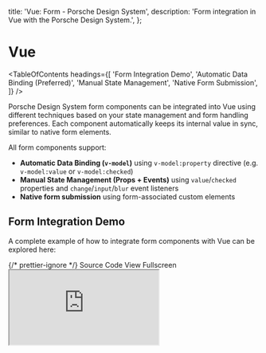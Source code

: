 
  title: 'Vue: Form - Porsche Design System',
  description: 'Form integration in Vue with the Porsche Design System.',
};

# Vue

<TableOfContents
  headings={[
    'Form Integration Demo',
    'Automatic Data Binding (Preferred)',
    'Manual State Management',
    'Native Form Submission',
  ]}
/>

Porsche Design System form components can be integrated into Vue using different techniques based on your state
management and form handling preferences. Each component automatically keeps its internal value in sync, similar to
native form elements.

All form components support:

- **Automatic Data Binding (`v-model`)** using `v-model:property` directive (e.g. `v-model:value` or `v-model:checked`)
- **Manual State Management (Props + Events)** using `value`/`checked` properties and `change`/`input`/`blur` event
  listeners
- **Native form submission** using form-associated custom elements

## Form Integration Demo

A complete example of how to integrate form components with Vue can be explored here:

<div className="flex flex-wrap gap-static-md mt-fluid-lg">
  <PLinkPure icon="external">
    {/* prettier-ignore */}
    <Link href="https://github.com/porsche-design-system/examples/tree/main/frameworks/vue">Source Code</Link>
  </PLinkPure>
  <PLinkPure icon="external">
    <Link href="https://porsche-design-system.github.io/examples/vue">View Fullscreen</Link>
  </PLinkPure>
</div>

<iframe
  className="my-fluid-md w-full aspect-3/2 rounded-lg shadow-high"
  title="Vue: Demo application"
  src="https://porsche-design-system.github.io/examples/vue"
/>

## Automatic Data Binding (Preferred)

All custom form components support [`v-model`](https://vuejs.org/guide/components/v-model) for seamless two-way data
binding with your model. Because our components don’t use the default `modelValue` property, you need to explicitly
specify which property should be bound to the model by using an argument — for example, `v-model:value` or
`v-model:checked`.

```javascript
<PInputText v-model:value="myInputText" :name="'myInputText'" :label="'Some Label'" />
...
const myInputText = ref('');
```

## Manual State Management

While all custom form components update their internal state automatically, you can manage their values externally using
the `value` or `checked` props along with `input`, `change`, and `blur` events. This approach allows flexible
integration with any form library.

```javascript
<PInputText :name="'myInputText'" :label="'Some Label'" :value="value" @input="onInput" />
...
const value = ref<string>('');

const onInput = (e: InputTextInputEventDetail) => {
  value.value = (e.target as HTMLInputElement).value;
};
```

## Native Form Submission

All custom form components are form-associated custom elements that integrate seamlessly with forms. Leveraging the
[ElementInternals](https://developer.mozilla.org/en-US/docs/Web/API/ElementInternals) API, They will work like their
native counterparts, ensuring compatibility with form behaviors.

```javascript
<form @submit.prevent="onSubmit">
  <PInputText :name="'myInputText'" :label="'Some Label'" />
  <PButton type="submit">Submit</PButton>
</form>
...
const onSubmit = (e: Event) => {
  console.log(e);
};
```
